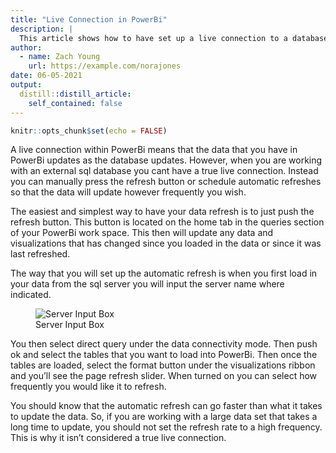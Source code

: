 ```yaml
---
title: "Live Connection in PowerBi"
description: |
  This article shows how to have set up a live connection to a database in PowerBi.
author:
  - name: Zach Young
    url: https://example.com/norajones
date: 06-05-2021
output:
  distill::distill_article:
    self_contained: false
---
```



```r
knitr::opts_chunk$set(echo = FALSE)
```

A live connection within PowerBi means that the data that you have in PowerBi updates as the database updates. However, when you are working with an external sql database you cant have a true live connection. Instead you can manually press the refresh button or schedule automatic refreshes so that the data will update however frequently you wish. 

The easiest and simplest way to have your data refresh is to just push the refresh button. This button is located on the home tab in the queries section of your PowerBi work space. This then will update any data and visualizations that has changed since you loaded in the data or since it was last refreshed. 

The way that you will set up the automatic refresh is when you first load in your data from the sql server you will input the server name where indicated.

![Server Input Box](Spring2021/Senior_Project/SQLserver_input.PNG)

You then select direct query under the data connectivity mode. Then push ok and select the tables that you want to load into PowerBi. Then once the tables are loaded, select the format button under the visualizations ribbon and you'll see the page refresh slider. When turned on you can select how frequently you would like it to refresh. 

You should know that the automatic refresh can go faster than what it takes to update the data. So, if you are working with a large data set that takes a long time to update, you should not set the refresh rate to a high frequency. This is why it isn't considered a true live connection. 

